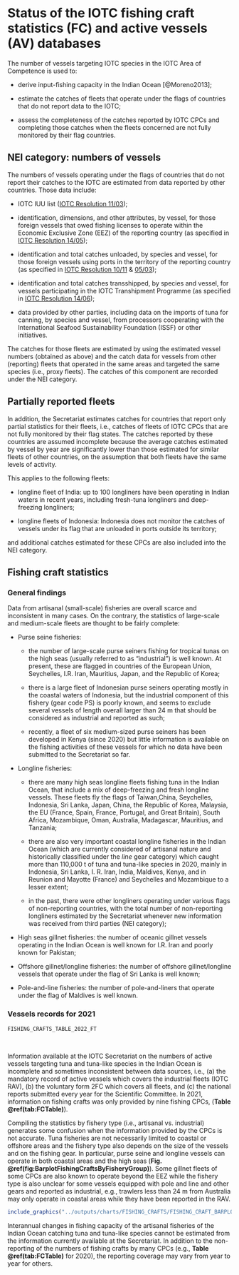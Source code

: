 # Status of the IOTC fishing craft statistics (FC) and active vessels (AV) databases {#vessels}

The number of vessels targeting IOTC species in the IOTC Area of Competence is used to:

- derive input-fishing capacity in the Indian Ocean [@Moreno2013];

- estimate the catches of fleets that operate under the flags of countries that do not report data to the IOTC;

- assess the completeness of the catches reported by IOTC CPCs and completing those catches when the fleets concerned are not fully monitored by their flag countries.

## NEI category: numbers of vessels

The numbers of vessels operating under the flags of countries that do not report their catches to the IOTC are estimated from data reported by other countries. Those data include:

-	IOTC IUU list ([IOTC Resolution 11/03](https://www.iotc.org/cmm/resolution-1103-establishing-list-vessels-presumed-have-carried-out-illegal-unreported-and));

-	identification, dimensions, and other attributes, by vessel, for those foreign vessels that owed fishing licenses to operate within the Economic Exclusive Zone (EEZ) of the reporting country (as specified in [IOTC Resolution 14/05](https://www.iotc.org/cmm/resolution-1405-concerning-record-licensed-foreign-vessels-fishing-iotc-species-iotc-area));

-	identification and total catches unloaded, by species and vessel, for those foreign vessels using ports in the territory of the reporting country (as specified in [IOTC Resolution 10/11](https://www.iotc.org/documents/resolution-1011-port-state-measures-prevent-deter-and-eliminate-illegal-unreported-and) & [05/03](https://www.iotc.org/cmm/resolution-0503-relating-establishment-iotc-programme-inspection-port));

-	identification and total catches transshipped, by species and vessel, for vessels participating in the IOTC Transhipment Programme (as specified in [IOTC Resolution 14/06](https://www.iotc.org/cmm/resolution-1406-establishing-programme-transhipment-large-scale-fishing-vessels));

-	data provided by other parties, including data on the imports of tuna for canning, by species and vessel, from processors cooperating with the International Seafood Sustainability Foundation (ISSF) or other initiatives.

The catches for those fleets are estimated by using the estimated vessel numbers (obtained as above) and the catch data for vessels from other (reporting) fleets that operated in the same areas and targeted the same species (i.e., proxy fleets). The catches of this component are recorded under the NEI category.

## Partially reported fleets

In addition, the Secretariat estimates catches for countries that report only partial statistics for their fleets, i.e., catches of fleets of IOTC CPCs that are not fully monitored by their flag states. The catches reported by these countries are assumed incomplete because the average catches estimated by vessel by year are significantly lower than those estimated for similar fleets of other countries, on the assumption that both fleets have the same levels of activity. 

This applies to the following fleets:

-	longline fleet of India: up to 100 longliners have been operating in Indian waters in recent years, including fresh-tuna longliners and deep-freezing longliners;

-	longline fleets of Indonesia: Indonesia does not monitor the catches of vessels under its flag that are unloaded in ports outside its territory;

and additional catches estimated for these CPCs are also included into the NEI category.

## Fishing craft statistics

### General findings

Data from artisanal (small-scale) fisheries are overall scarce and inconsistent in many cases. On the contrary, the statistics of large-scale and medium-scale fleets are thought to be fairly complete:

- Purse seine fisheries:

    + the number of large-scale purse seiners fishing for tropical tunas on the high seas (usually referred to as “industrial”) is well known. At present, these are flagged in countries of the European Union, Seychelles, I.R. Iran, Mauritius, Japan, and the Republic of Korea;
    
    + there is a large fleet of Indonesian purse seiners operating mostly in the coastal waters of Indonesia, but the industrial component of this fishery (gear code PS) is poorly known, and seems to exclude several vessels of length overall larger than 24 m that should be considered as industrial and reported as such;
    
    + recently, a fleet of six medium-sized purse seiners has been developed in Kenya (since 2020) but little information is available on the fishing activities of these vessels for which no data have been submitted to the Secretariat so far.

- Longline fisheries:

    + there are many high seas longline fleets fishing tuna in the Indian Ocean, that include a mix of deep-freezing and fresh longline vessels. These fleets fly the flags of Taiwan,China, Seychelles, Indonesia, Sri Lanka, Japan, China, the Republic of Korea, Malaysia, the EU (France, Spain, France, Portugal, and Great Britain), South Africa, Mozambique, Oman, Australia, Madagascar, Mauritius, and Tanzania;
    
    + there are also very important coastal longline fisheries in the Indian Ocean (which are currently considered of artisanal nature and historically classified under the _line_ gear category) which caught more than 110,000 t of tuna and tuna-like species in 2020, mainly in Indonesia, Sri Lanka, I. R. Iran, India, Maldives, Kenya, and in Reunion and Mayotte (France) and Seychelles and Mozambique to a lesser extent;
    
    + in the past, there were other longliners operating under various flags of non-reporting countries, with the total number of non-reporting longliners estimated by the Secretariat whenever new information was received from third parties (NEI category);

- High seas gillnet fisheries: the number of oceanic gillnet vessels operating in the Indian Ocean is well known for I.R. Iran and poorly known for Pakistan;

- Offshore gillnet/longline fisheries: the number of offshore gillnet/longline vessels that operate under the flag of Sri Lanka is well known;

- Pole-and-line fisheries: the number of pole-and-liners that operate under the flag of Maldives is well known.

### Vessels records for 2021

```r
FISHING_CRAFTS_TABLE_2022_FT
```

<br>

Information available at the IOTC Secretariat on the numbers of active vessels targeting tuna and tuna-like species in the Indian Ocean is incomplete and sometimes inconsistent between data sources, i.e., (a) the mandatory record of active vessels which covers the industrial fleets (IOTC RAV), (b) the voluntary form 2FC which covers all fleets, and (c) the national reports submitted every year for the Scientific Committee. In 2021, information on fishing crafts was only provided by nine fishing CPCs, (**Table \@ref(tab:FCTable)**).

Compiling the statistics by fishery type (i.e., artisanal vs. industrial) generates some confusion when the information provided by the CPCs is not accurate. Tuna fisheries are not necessarily limited to coastal or offshore areas and the fishery type also depends on the size of the vessels and on the fishing gear. In particular, purse seine and longline vessels can operate in both coastal areas and the high seas (**Fig. \@ref(fig:BarplotFishingCraftsByFisheryGroup)**). Some gillnet fleets of some CPCs are also known to operate beyond the EEZ while the fishery type is also unclear for some vessels equipped with pole and line and other gears and reported as industrial, e.g., trawlers less than 24 m from Australia may only operate in coastal areas while they have been reported in the RAV. 

```r
include_graphics("../outputs/charts/FISHING_CRAFTS/FISHING_CRAFT_BARPLOT_FISHERY_GROUP.png")
```

Interannual changes in fishing capacity of the artisanal fisheries of the Indian Ocean catching tuna and tuna-like species cannot be estimated from the information currently available at the Secretariat. In addition to the non-reporting of the numbers of fishing crafts by many CPCs (e.g., **Table \@ref(tab:FCTable)** for 2020), the reporting coverage may vary from year to year for others. 

\pagebreak










